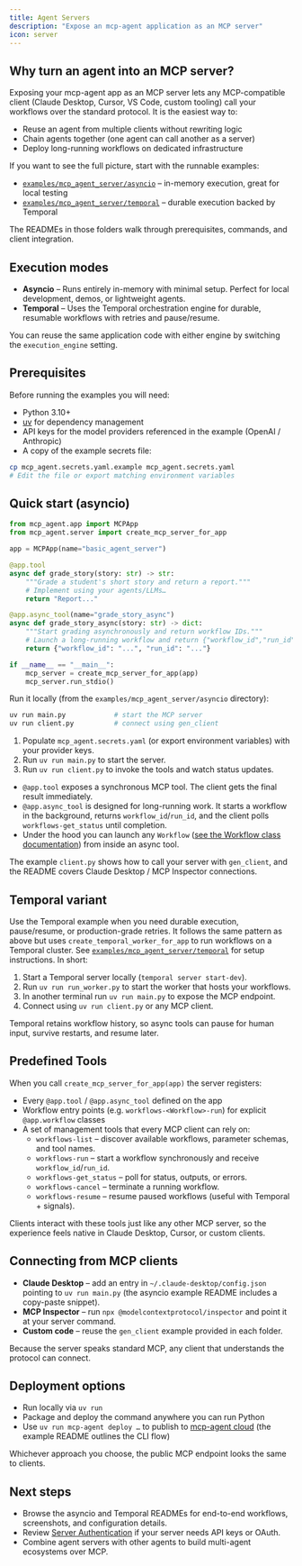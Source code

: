 ```yaml
---
title: Agent Servers
description: "Expose an mcp-agent application as an MCP server"
icon: server
---
```


## Why turn an agent into an MCP server?

Exposing your mcp-agent app as an MCP server lets any MCP-compatible client (Claude Desktop, Cursor, VS Code, custom tooling) call your workflows over the standard protocol. It is the easiest way to:

- Reuse an agent from multiple clients without rewriting logic
- Chain agents together (one agent can call another as a server)
- Deploy long-running workflows on dedicated infrastructure

If you want to see the full picture, start with the runnable examples:

- [`examples/mcp_agent_server/asyncio`](https://github.com/lastmile-ai/mcp-agent/tree/main/examples/mcp_agent_server/asyncio) – in-memory execution, great for local testing
- [`examples/mcp_agent_server/temporal`](https://github.com/lastmile-ai/mcp-agent/tree/main/examples/mcp_agent_server/temporal) – durable execution backed by Temporal

The READMEs in those folders walk through prerequisites, commands, and client integration.

## Execution modes

- **Asyncio** – Runs entirely in-memory with minimal setup. Perfect for local development, demos, or lightweight agents.
- **Temporal** – Uses the Temporal orchestration engine for durable, resumable workflows with retries and pause/resume.

You can reuse the same application code with either engine by switching the `execution_engine` setting.

## Prerequisites

Before running the examples you will need:

- Python 3.10+
- [uv](https://github.com/astral-sh/uv) for dependency management
- API keys for the model providers referenced in the example (OpenAI / Anthropic)
- A copy of the example secrets file:

```bash
cp mcp_agent.secrets.yaml.example mcp_agent.secrets.yaml
# Edit the file or export matching environment variables
```

## Quick start (asyncio)

```python title="examples/mcp_agent_server/asyncio/main.py"
from mcp_agent.app import MCPApp
from mcp_agent.server import create_mcp_server_for_app

app = MCPApp(name="basic_agent_server")

@app.tool
async def grade_story(story: str) -> str:
    """Grade a student's short story and return a report."""
    # Implement using your agents/LLMs…
    return "Report..."

@app.async_tool(name="grade_story_async")
async def grade_story_async(story: str) -> dict:
    """Start grading asynchronously and return workflow IDs."""
    # Launch a long-running workflow and return {"workflow_id","run_id"}
    return {"workflow_id": "...", "run_id": "..."}

if __name__ == "__main__":
    mcp_server = create_mcp_server_for_app(app)
    mcp_server.run_stdio()
```

Run it locally (from the `examples/mcp_agent_server/asyncio` directory):

```bash
uv run main.py            # start the MCP server
uv run client.py          # connect using gen_client
```

1. Populate `mcp_agent.secrets.yaml` (or export environment variables) with your provider keys.
2. Run `uv run main.py` to start the server.
3. Run `uv run client.py` to invoke the tools and watch status updates.

- `@app.tool` exposes a synchronous MCP tool. The client gets the final result immediately.
- `@app.async_tool` is designed for long-running work. It starts a workflow in the background, returns `workflow_id`/`run_id`, and the client polls `workflows-get_status` until completion.
- Under the hood you can launch any `Workflow` ([see the Workflow class documentation](/mcp-agent-sdk/core-components/workflows)) from inside an async tool.

The example `client.py` shows how to call your server with `gen_client`, and the README covers Claude Desktop / MCP Inspector connections.

## Temporal variant

Use the Temporal example when you need durable execution, pause/resume, or production-grade retries. It follows the same pattern as above but uses `create_temporal_worker_for_app` to run workflows on a Temporal cluster. See [`examples/mcp_agent_server/temporal`](https://github.com/lastmile-ai/mcp-agent/tree/main/examples/mcp_agent_server/temporal) for setup instructions. In short:

1. Start a Temporal server locally (`temporal server start-dev`).
2. Run `uv run run_worker.py` to start the worker that hosts your workflows.
3. In another terminal run `uv run main.py` to expose the MCP endpoint.
4. Connect using `uv run client.py` or any MCP client.

Temporal retains workflow history, so async tools can pause for human input, survive restarts, and resume later.

## Predefined Tools

When you call `create_mcp_server_for_app(app)` the server registers:

- Every `@app.tool` / `@app.async_tool` defined on the app
- Workflow entry points (e.g. `workflows-<Workflow>-run`) for explicit `@app.workflow` classes
- A set of management tools that every MCP client can rely on:
  - `workflows-list` – discover available workflows, parameter schemas, and tool names.
  - `workflows-run` – start a workflow synchronously and receive `workflow_id`/`run_id`.
  - `workflows-get_status` – poll for status, outputs, or errors.
  - `workflows-cancel` – terminate a running workflow.
  - `workflows-resume` – resume paused workflows (useful with Temporal + signals).

Clients interact with these tools just like any other MCP server, so the experience feels native in Claude Desktop, Cursor, or custom clients.

## Connecting from MCP clients

- **Claude Desktop** – add an entry in `~/.claude-desktop/config.json` pointing to `uv run main.py` (the asyncio example README includes a copy-paste snippet).
- **MCP Inspector** – run `npx @modelcontextprotocol/inspector` and point it at your server command.
- **Custom code** – reuse the `gen_client` example provided in each folder.

Because the server speaks standard MCP, any client that understands the protocol can connect.

## Deployment options

- Run locally via `uv run`
- Package and deploy the command anywhere you can run Python
- Use `uv run mcp-agent deploy …` to publish to [mcp-agent cloud](/cloud/overview) (the example README outlines the CLI flow)

Whichever approach you choose, the public MCP endpoint looks the same to clients.

## Next steps

- Browse the asyncio and Temporal READMEs for end-to-end workflows, screenshots, and configuration details.
- Review [Server Authentication](/mcp-agent-sdk/mcp/server-authentication) if your server needs API keys or OAuth.
- Combine agent servers with other agents to build multi-agent ecosystems over MCP.
